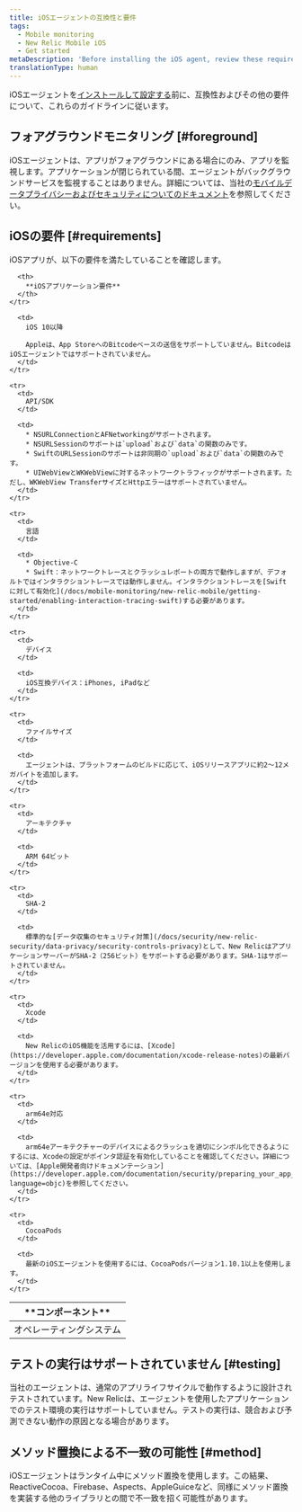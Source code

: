 ```yaml
---
title: iOSエージェントの互換性と要件
tags:
  - Mobile monitoring
  - New Relic Mobile iOS
  - Get started
metaDescription: 'Before installing the iOS agent, review these requirements.'
translationType: human
---
```


iOSエージェントを[インストールして設定する](/docs/mobile-monitoring/new-relic-mobile-ios/get-started/ios-installation-configuration)前に、互換性およびその他の要件について、これらのガイドラインに従います。

## フォアグラウンドモニタリング [#foreground]

iOSエージェントは、アプリがフォアグラウンドにある場合にのみ、アプリを監視します。アプリケーションが閉じられている間、エージェントがバックグラウンドサービスを監視することはありません。詳細については、当社の[モバイルデータプライバシーおよびセキュリティについてのドキュメント](/docs/mobile-monitoring/new-relic-mobile/get-started/security-mobile-apps)を参照してください。

## iOSの要件 [#requirements]

iOSアプリが、以下の要件を満たしていることを確認します。

<table>
  <thead>
    <tr>
      <th width={200}>
        **コンポーネント**
      </th>

      <th>
        **iOSアプリケーション要件**
      </th>
    </tr>
  </thead>

  <tbody>
    <tr>
      <td>
        オペレーティングシステム
      </td>

      <td>
        iOS 10以降

        Appleは、App StoreへのBitcodeベースの送信をサポートしていません。BitcodeはiOSエージェントではサポートされていません。
      </td>
    </tr>

    <tr>
      <td>
        API/SDK
      </td>

      <td>
        * NSURLConnectionとAFNetworkingがサポートされます。
        * NSURLSessionのサポートは`upload`および`data`の関数のみです。
        * SwiftのURLSessionのサポートは非同期の`upload`および`data`の関数のみです。
        * UIWebViewとWKWebViewに対するネットワークトラフィックがサポートされます。ただし、WKWebView TransferサイズとHttpエラーはサポートされていません。
      </td>
    </tr>

    <tr>
      <td>
        言語
      </td>

      <td>
        * Objective-C
        * Swift：ネットワークトレースとクラッシュレポートの両方で動作しますが、デフォルトではインタラクショントレースでは動作しません。インタラクショントレースを[Swiftに対して有効化](/docs/mobile-monitoring/new-relic-mobile/getting-started/enabling-interaction-tracing-swift)する必要があります。
      </td>
    </tr>

    <tr>
      <td>
        デバイス
      </td>

      <td>
        iOS互換デバイス：iPhones, iPadなど
      </td>
    </tr>

    <tr>
      <td>
        ファイルサイズ
      </td>

      <td>
        エージェントは、プラットフォームのビルドに応じて、iOSリリースアプリに約2～12メガバイトを追加します。
      </td>
    </tr>

    <tr>
      <td>
        アーキテクチャ
      </td>

      <td>
        ARM 64ビット
      </td>
    </tr>

    <tr>
      <td>
        SHA-2
      </td>

      <td>
        標準的な[データ収集のセキュリティ対策](/docs/security/new-relic-security/data-privacy/security-controls-privacy)として、New RelicはアプリケーションサーバーがSHA-2（256ビット）をサポートする必要があります。SHA-1はサポートされていません。
      </td>
    </tr>

    <tr>
      <td>
        Xcode
      </td>

      <td>
        New RelicのiOS機能を活用するには、[Xcode](https://developer.apple.com/documentation/xcode-release-notes)の最新バージョンを使用する必要があります。
      </td>
    </tr>

    <tr>
      <td>
        arm64e対応
      </td>

      <td>
        arm64eアーキテクチャーのデバイスによるクラッシュを適切にシンボル化できるようにするには、Xcodeの設定がポインタ認証を有効化していることを確認してください。詳細については、[Apple開発者向けドキュメンテーション](https://developer.apple.com/documentation/security/preparing_your_app_to_work_with_pointer_authentication?language=objc)を参照してください。
      </td>
    </tr>

    <tr>
      <td>
        CocoaPods
      </td>

      <td>
        最新のiOSエージェントを使用するには、CocoaPodsバージョン1.10.1以上を使用します。
      </td>
    </tr>
  </tbody>
</table>

## テストの実行はサポートされていません [#testing]

当社のエージェントは、通常のアプリライフサイクルで動作するように設計されテストされています。New Relicは、エージェントを使用したアプリケーションでのテスト環境の実行はサポートしていません。テストの実行は、競合および予測できない動作の原因となる場合があります。

## メソッド置換による不一致の可能性 [#method]

iOSエージェントはランタイム中にメソッド置換を使用します。この結果、ReactiveCocoa、Firebase、Aspects、AppleGuiceなど、同様にメソッド置換を実装する他のライブラリとの間で不一致を招く可能性があります。